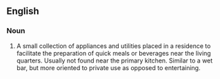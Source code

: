 ==English==

===Noun===
{{en-noun|head=[[morning]] [[kitchen]]}}

# A small collection of appliances and utilities placed in a residence to facilitate the preparation of quick meals or beverages near the living quarters. Usually not found near the primary kitchen. Similar to a wet bar, but more oriented to private use as opposed to entertaining.